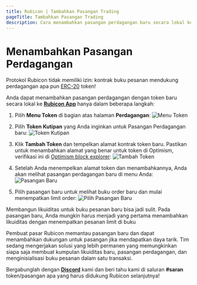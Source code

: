 ```yaml
---
title: Rubicon | Tambahkan Pasangan Trading
pageTitle: Tambahkan Pasangan Trading
description: Cara menambahkan pasangan perdagangan baru secara lokal ke Aplikasi Rubicon
---
```


# Menambahkan Pasangan Perdagangan

Protokol Rubicon tidak memiliki izin: kontrak buku pesanan mendukung perdagangan apa pun [ERC-20](https://ethereum.org/en/developers/docs/standards/tokens/erc-20/) token!



Anda dapat menambahkan pasangan perdagangan dengan token baru secara lokal ke [**Rubicon App**](https://app.rubicon.finance/trade) hanya dalam beberapa langkah:

1. Pilih **Menu Token** di bagian atas halaman **Perdagangan**:
   ![Menu Token](</assets/image(15).png>)

2. Pilih **Token Kutipan** yang Anda inginkan untuk Pasangan Perdagangan baru:
   ![Token Kutipan](</assets/image(106).png>)

3. Klik **Tambah Token** dan tempelkan alamat kontrak token baru. Pastikan untuk menambahkan alamat yang benar untuk token di Optimism, verifikasi ini di [Optimism block explorer](https://optimistic.etherscan.io/tokens):
   ![Tambah Token](</assets/image(55).png>)

4. Setelah Anda menempelkan alamat token dan menambahkannya, Anda akan melihat pasangan perdagangan baru di menu Anda:
   ![Pasangan Baru](</assets/image(62).png>)

5. Pilih pasangan baru untuk melihat buku order baru dan mulai menempatkan limit order:
   ![Pilih Pasangan Baru](</assets/image(33).png>)

Membangun likuiditas untuk buku pesanan baru bisa jadi sulit. Pada pasangan baru, Anda mungkin harus menjadi yang pertama menambahkan likuiditas dengan menempatkan pesanan limit di buku

Pembuat pasar Rubicon memantau pasangan baru dan dapat menambahkan dukungan untuk pasangan jika mendapatkan daya tarik. Tim sedang mengerjakan solusi yang lebih permanen yang memungkinkan siapa saja membuat kumpulan likuiditas baru, pasangan perdagangan, dan menginisialisasi buku pesanan dalam satu transaksi.



Bergabunglah dengan [**Discord**](https://discord.com/invite/E7pS24J) kami dan beri tahu kami di saluran **#saran** token/pasangan apa yang harus didukung Rubicon selanjutnya!